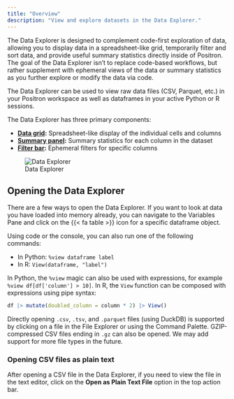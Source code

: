 ```yaml
---
title: "Overview"
description: "View and explore datasets in the Data Explorer."
---
```


The Data Explorer is designed to complement code-first exploration of data,
allowing you to display data in a spreadsheet-like grid, temporarily filter and
sort data, and provide useful summary statistics directly inside of Positron.
The goal of the Data Explorer isn't to replace code-based workflows, but rather
supplement with ephemeral views of the data or summary statistics as you further
explore or modify the data via code.

The Data Explorer can be used to view raw data files (CSV, Parquet, etc.) in your
Positron workspace as well as dataframes in your active Python or R sessions.

The Data Explorer has three primary components:

* **[Data grid](data-explorer-data-grid.qmd):** Spreadsheet-like display of the individual cells and columns
* **[Summary panel](data-explorer-summary-panel.qmd):** Summary statistics for each column in the dataset
* **[Filter bar](data-explorer-filter-bar.qmd):** Ephemeral filters for specific columns

![Data Explorer](images/data-explorer.png){fig-alt="Data explorer displaying filtered flight data. Left column shows column distribution and summary statistics. Main section lists data in a table sorted by month in ascending order. Top section shows filters such as dep_time is not missing, month > 1."}

## Opening the Data Explorer

There are a few ways to open the Data Explorer. If you want to look at data you have loaded into memory already, you can navigate to the Variables Pane and click on the {{< fa table >}} icon for a specific dataframe object.

Using code or the console, you can also run one of the following commands:

* In Python: `%view dataframe label`
* In R: `View(dataframe, "label")`

In Python, the `%view` magic can also be used with expressions, for example `%view df[df['column'] > 10]`. In R, the `View` function can be composed with expressions using pipe syntax:

```r
df |> mutate(doubled_column = column * 2) |> View()
```

Directly opening `.csv`, `.tsv`, and `.parquet` files (using DuckDB) is supported by clicking on a file in the File Explorer or using the Command Palette. GZIP-compressed CSV files ending in `.gz` can also be opened. We may add support for more file types in the future.

### Opening CSV files as plain text

After opening a CSV file in the Data Explorer, if you need to view the file in the text editor, click on the **Open as Plain Text File** option in the top action bar.